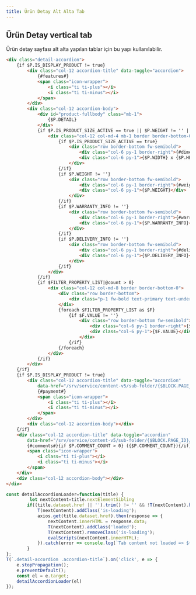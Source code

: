 ```yaml
---
title: Ürün Detay Alt Alta Tab
---
```

## Ürün Detay vertical tab 
Ürün detay sayfası alt alta yapılan tablar için bu yapı kullanılabilir.


```html title="smarty"
<div class="detail-accordion">
    {if $P.IS_DISPLAY_PRODUCT != true}
        <div class="col-12 accordion-title" data-toggle="accordion">
            {#features#}
            <span class="icon-wrapper">
                <i class="ti ti-plus"></i>
                <i class="ti ti-minus"></i>
            </span>
        </div>
        <div class="col-12 accordion-body">
            <div id="product-fullbody" class="mb-1">
                {$P.DETAIL}
            </div>
            {if $P.IS_PRODUCT_SIZE_ACTIVE == true || $P.WEIGHT != '' || $P.WARRANTY_INFO != '' || $P.DELIVERY_INFO != ''}
                <div class="col-12 col-md-4 mb-1 border border-bottom-0">
                    {if $P.IS_PRODUCT_SIZE_ACTIVE == true}
                        <div class="row border-bottom fw-semibold">
                            <div class="col-6 py-1 border-right">{#dimension#}</div>
                            <div class="col-6 py-1">{$P.WIDTH} x {$P.HEIGHT} x {$P.DEPTH}</div>
                        </div>
                    {/if}
                    {if $P.WEIGHT != ''}
                        <div class="row border-bottom fw-semibold">
                            <div class="col-6 py-1 border-right">{#weight#}</div>
                            <div class="col-6 py-1">{$P.WEIGHT}</div>
                        </div>
                    {/if}
                    {if $P.WARRANTY_INFO != ''}
                        <div class="row border-bottom fw-semibold">
                            <div class="col-6 py-1 border-right">{#warranty#}</div>
                            <div class="col-6 py-1">{$P.WARRANTY_INFO}</div>
                        </div>
                    {/if}
                    {if $P.DELIVERY_INFO != ''}
                        <div class="row border-bottom fw-semibold">
                            <div class="col-6 py-1 border-right">{#delivery#}</div>
                            <div class="col-6 py-1">{$P.DELIVERY_INFO}</div>
                        </div>
                    {/if}
                </div>
            {/if}
            {if $FILTER_PROPERTY_LIST|@count > 0}
                <div class="col-12 col-md-8 border border-bottom-0">
                    <div class="row border-bottom">
                        <div class="p-1 fw-bold text-primary text-underline">{#features#}</div>
                    </div>
                    {foreach $FILTER_PROPERTY_LIST as $F}
                        {if $F.VALUE != ''}
                            <div class="row border-bottom fw-semibold">
                                <div class="col-6 py-1 border-right">{$F.KEY}</div>
                                <div class="col-6 py-1">{$F.VALUE}</div>
                            </div>
                        {/if}
                    {/foreach}
                </div>
            {/if}
        </div>
    {/if}
    {if $P.IS_DISPLAY_PRODUCT != true}
        <div class="col-12 accordion-title" data-toggle="accordion"
            data-href="/srv/service/content-v5/sub-folder/{$BLOCK.PAGE_ID}/{$BLOCK.PARENT_ID}/installment-list?product={$P.ID}">
            {#payment#}
            <span class="icon-wrapper">
                <i class="ti ti-plus"></i>
                <i class="ti ti-minus"></i>
            </span>
        </div>
        <div class="col-12 accordion-body"></div>
    {/if}
    <div class="col-12 accordion-title" data-toggle="accordion"
        data-href="/srv/service/content-v5/sub-folder/{$BLOCK.PAGE_ID}/{$BLOCK.PARENT_ID}/comments?product={$P.ID}">
        {#comments#}{if $P.COMMENT_COUNT > 0} ({$P.COMMENT_COUNT}){/if}
        <span class="icon-wrapper">
            <i class="ti ti-plus"></i>
            <i class="ti ti-minus"></i>
        </span>
    </div>
    <div class="col-12 accordion-body"></div>
</div>
```


```javascript title="javascript"
const detailAccordionLoader=function(title) {
         let nextContent=title.nextElementSibling
        if((title.dataset.href || '').trim() != '' && !T(nextContent).hasClass('loaded')) {
            T(nextContent).addClass('is-loading');
            axios.get(title.dataset.href).then(response => {
                nextContent.innerHTML = response.data;
                T(nextContent).addClass('loaded');
                T(nextContent).removeClass('is-loading');       
                evalScripts(nextContent.innerHTML);
            }).catch(error => console.log(`Tab content not loaded => ${error}`));
        }
};
T(`.detail-accordion .accordion-title`).on('click', e => {
    e.stopPropagation();
    e.preventDefault();
    const el = e.target;
    detailAccordionLoader(el)
});
```







